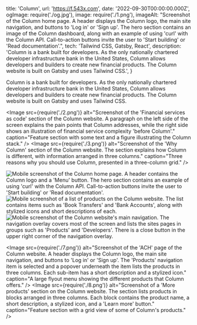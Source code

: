   title: 'Column',
  url: 'https://f.543x.com',
  date: '2022-09-30T00:00:00.000Z',
  ogImage: require('./og.jpg'),
  image: require('./1.png'),
  imageAlt: "Screenshot of the Column home page. A header displays the Column logo, the main site navigation, and buttons to 'Log in' or 'Sign up'. The hero section contains an image of the Column dashboard, along with an example of using 'curl' with the Column API. Call-to-action buttons invite the user to 'Start building' or 'Read documentation'.",
  tech: 'Tailwind CSS, Gatsby, React',
  description: 'Column is a bank built for developers. As the only nationally chartered developer infrastructure bank in the United States, Column allows developers and builders to create new financial products. The Column website is built on Gatsby and uses Tailwind CSS.',
}

<Intro title="The only nationally chartered US bank built for developers.">

Column is a bank built for developers. As the only nationally chartered developer infrastructure bank in the United States, Column allows developers and builders to create new financial products. The Column website is built on Gatsby and uses Tailwind CSS.

</Intro>

<Image src={require('./2.png')} alt="Screenshot of the 'Financial services as code' section of the Column website. A paragraph on the left side of the screen explains the pain points that Column addresses, while the right side shows an illustration of financial service complexity 'before Column'." caption="Feature section with some text and a figure illustrating the Column stack." />
<Image src={require('./3.png')} alt="Screenshot of the 'Why Column' section of the Column website. The section explains how Column is different, with information arranged in three columns." caption="Three reasons why you should use Column, presented in a three-column grid." />

<Mobile caption="The Column website and navigation experience on mobile devices.">
  <Image src={require('./4.png')} alt="Mobile screenshot of the Column home page. A header contains the Column logo and a 'Menu' button. The hero section contains an example of using 'curl' with the Column API. Call-to-action buttons invite the user to 'Start building' or 'Read documentation'." />
  <Image src={require('./5.png')} alt="Mobile screenshot of a list of products on the Column website. The list contains items such as 'Book Transfers' and 'Bank Accounts', along with stylized icons and short descriptions of each." />
  <Image src={require('./6.png')} alt="Mobile screenshot of the Column website's main navigation. The navigation overlay covers most of the screen and lists the sites pages in groups such as 'Products' and 'Developers'. There is a close button in the upper right corner of the navigation overlay." />
</Mobile>

<Image src={require('./7.png')} alt="Screenshot of the 'ACH' page of the Column website. A header displays the Column logo, the main site navigation, and buttons to 'Log in' or 'Sign up'. The 'Products' navigation item is selected and a popover underneath the item lists the products in three columns. Each sub-item has a short description and a stylized icon." caption="A large flyout menu showing the different products that Column offers." />
<Image src={require('./8.png')} alt="Screenshot of a 'More products' section on the Column website. The section lists products in blocks arranged in three columns. Each block contains the product name, a short description, a stylized icon, and a 'Learn more' button." caption="Feature section with a grid view of some of Column's products." />
